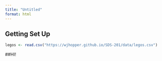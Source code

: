 ```yaml
---
title: "Untitled"
format: html
---
```

## Getting Set Up
```r
legos <- read.csv("https://wjhopper.github.io/SDS-201/data/legos.csv")
```

##HI!
